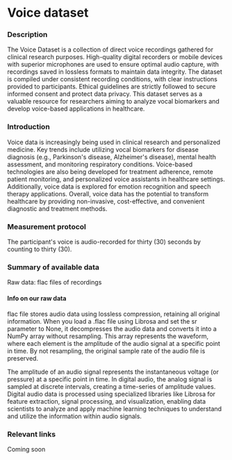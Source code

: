 # Voice dataset

### Description
The Voice Dataset is a collection of direct voice recordings gathered for clinical research purposes. High-quality digital recorders or mobile devices with superior microphones are used to ensure optimal audio capture, with recordings saved in lossless formats to maintain data integrity. The dataset is compiled under consistent recording conditions, with clear instructions provided to participants. Ethical guidelines are strictly followed to secure informed consent and protect data privacy. This dataset serves as a valuable resource for researchers aiming to analyze vocal biomarkers and develop voice-based applications in healthcare.

### Introduction
Voice data is increasingly being used in clinical research and personalized medicine. Key trends include utilizing vocal biomarkers for disease diagnosis (e.g., Parkinson's disease, Alzheimer's disease), mental health assessment, and monitoring respiratory conditions. Voice-based technologies are also being developed for treatment adherence, remote patient monitoring, and personalized voice assistants in healthcare settings. Additionally, voice data is explored for emotion recognition and speech therapy applications. Overall, voice data has the potential to transform healthcare by providing non-invasive, cost-effective, and convenient diagnostic and treatment methods.

### Measurement protocol
The participant's voice is audio-recorded for thirty (30) seconds by counting to thirty (30).

### Summary of available data
Raw data: flac files of recordings

#### Info on our raw data
flac file stores audio data using lossless compression, retaining all original information. When you load a .flac file using Librosa and set the sr parameter to None, it decompresses the audio data and converts it into a NumPy array without resampling. This array represents the waveform, where each element is the amplitude of the audio signal at a specific point in time. By not resampling, the original sample rate of the audio file is preserved.

The amplitude of an audio signal represents the instantaneous voltage (or pressure) at a specific point in time. In digital audio, the analog signal is sampled at discrete intervals, creating a time-series of amplitude values. Digital audio data is processed using specialized libraries like Librosa for feature extraction, signal processing, and visualization, enabling data scientists to analyze and apply machine learning techniques to understand and utilize the information within audio signals.

### Relevant links
Coming soon

